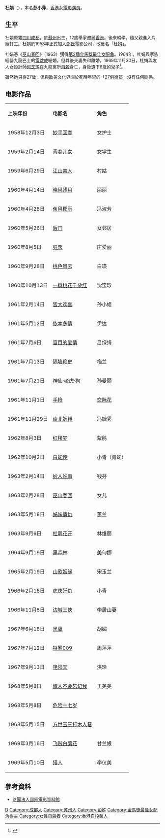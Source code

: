 {{艺人
| 姓名     = 杜娟
| 类型     = 女演員 
| 图片     = Dù Juān.jpg
| 图片尺寸 = 
| 图片简介 = 
| 原名     =  彭小萍
| 外文名   = Margaret 
| 外文     = 
| 罗马拼音 = 
| 英文名   = Du Juan
| 暱稱     = 
| 其他艺名 = 
| 国籍     = {{ROC}}
| 民族     = [[汉族|汉族]]
| 籍贯     = [[四川|四川]][[成都|成都]]
| 出生日期 = {{birth date|1942|11|12}}
| 出生地点 =  {{ROC}}[[蘇州|蘇州]]
| 生肖     = 
| 星座     = 
| 逝世日期 = {{death date and age|1969|11|30|1942|11|12}}
| 逝世地点 = {{HKG-1959}}[[九龍|九龍]]
| 职业     = [[演员|演员]]
| 语言     = [[現代標準漢語|國語]]、[[粵語|粵語]]
| 三围     = 
| 血型     = 
| 身高     = 
| 体重     = 
| 教育程度 = 
| 宗教信仰 = 
| 配偶     = {{marriage|雷啟成|1964|1966}}
| 音乐类型 = 
| 演奏乐器 = 
| 出身地   = 
| 出道作   = [[妙手回春|妙手回春]]
| 出道日期 = 1958年
| 代表作   = [[巫山春回|巫山春回]]
| 活躍年代 = 1958年～1969年
| 唱片公司 = 
| 经纪公司 = [[邵氏电影|邵氏电影]]
| 网站     = 
| 相关团体 = 
| awards = {{awards|name=[[金馬獎|金馬獎]] |award=最佳女配角 |year=1963年 |title=《巫山春回》 |role=}}
| 电视节目 = 
| 舞台剧   = 
| 书籍     = 
}}

'''杜娟'''（{{bd|1942年|11月12日|1969年|11月30日|catIdx=D}}），本名'''彭小萍'''，[[香港|香港]]女[[電影|電影]][[演員|演員]]。

==生平==
杜娟原籍[[四川|四川]][[成都|成都]]，於[[蘇州|蘇州]]出生，12歲舉家遷居[[香港|香港]]。後來輟學，隨父親進入片廠打工。杜娟於1958年正式加入[[邵氏|邵氏]]電影公司，改藝名「杜娟」。

杜娟憑《[[巫山春回|巫山春回]]》（1963）獲得[[第2屆金馬獎|第2屆金馬獎]][[最佳女配角|最佳女配角]]。1964年，杜娟與家族經營九龍巴士的[[雷啟成|雷啟成]]結婚，但其後夫妻失和離婚。1969年11月30日，杜娟與友人女設計師[[何芝瑤|何芝瑤]]在九龍寓所[[自殺|自殺]]身亡，身後遺下6歲的兒子<ref>{{cite web|title=熱女郎的浮與沈…杜娟|url=http://miss-suzi.blogspot.tw/2010/06/blog-post_15.html|author=粟子|accessdate=2014-03-04|date=2010-06-15|archive-date=2017-08-23|archive-url=https://web.archive.org/web/20170823031019/http://miss-suzi.blogspot.tw/2010/06/blog-post_15.html|dead-url=no}}</ref>。

雖然她只得27歲，但與歐美文化界關於死時年紀的「[[27俱樂部|27俱樂部]]」沒有任何關係。

==电影作品==
{| class="wikitable"
|- style="background:pink; color:black" align="center"
| '''上映年份''' ||  '''电影名''' || '''角色'''  
|-
| 1958年12月3日 || [[妙手回春|妙手回春]] || 女护士
|-
| 1959年2月14日 || [[青春儿女|青春儿女]] || 女学生
|-
| 1959年6月29日 || [[江山美人_(1959年电影)|江山美人]] || 村姑
|-
| 1960年4月14日 || [[晓风残月|晓风残月]] || 丽丽
|-
| 1960年4月28日 || [[蕉风椰雨|蕉风椰雨]] || 冯淑芳
|-
| 1960年5月26日 || [[后门|后门]] || 女邻居
|-
| 1960年8月5日 || [[狂恋|狂恋]] || 庄爱丽
|-
| 1960年9月28日 || [[桃色风云|桃色风云]] || 白瑛
|-
| 1960年10月13日 || [[一树桃花千朵红|一树桃花千朵红]] || 沈宝珍
|-
| 1961年2月14日 || [[皆大欢喜|皆大欢喜]] || 孙小姐 
|-
| 1961年5月12日 || [[侬本多情|侬本多情]] || 伊达
|-
| 1961年7月6日 || [[盲目的爱情|盲目的爱情]] || 吕绿绮
|-
| 1961年7月13日 || [[隔墙艳史|隔墙艳史]] || 梅兰
|-
| 1961年7月21日 || [[神仙·老虎·狗|神仙·老虎·狗]] || 孙曼丽
|-
| 1961年11月1日 || [[手枪|手枪]] || [[交际花|交际花]]
|-
| 1961年11月29日 || [[南北姻缘|南北姻缘]] || 冯毓秀 
|-
| 1962年8月3日 || [[红楼梦|红楼梦]] || 紫鹃
|-
| 1962年10月2日 || [[白蛇传|白蛇传]] || 小青（青蛇） 
|-
| 1963年2月14日 || [[妙人妙事|妙人妙事]] || 钱芬  
|-
| 1963年2月28日 || [[巫山春回|巫山春回]] || 女儿
|-
| 1963年5月18日 || [[姊妹情仇|姊妹情仇]]|| 蕙兰
|-
| 1963年9月6日 || [[杜鹃花开|杜鹃花开]] || 林维丽
|-
| 1964年9月19日 || [[黑森林|黑森林]] || 美甸娜
|-
| 1965年2月19日 || [[山歌姻缘|山歌姻缘]] || 宋玉兰
|-
| 1966年2月16日 || [[虎侠歼仇|虎侠歼仇]] || 小青
|-
| 1966年11月8日 || [[边城三侠|边城三侠]] || 李居山妻
|-
| 1967年6月18日 || [[黑鹰|黑鹰]] || 胡媚
|-
| 1967年7月12日 || [[特警009|特警009]] || 周萍萍
|-
| 1967年9月13日 || [[艳阳天|艳阳天]] || 洪玲
|-
| 1968年5月8日 || [[情人不要忘记我|情人不要忘记我]] || 王美美
|-
| 1968年5月8日 || [[危险十七岁|危险十七岁]] || 
|-
| 1968年5月15日 || [[方世玉三打木人巷|方世玉三打木人巷]] || 
|-
| 1969年3月16日 || [[飞贼白菊花|飞贼白菊花]] || 甘兰娘
|-
| 1969年5月10日 || [[猎人|猎人]] || 李仪美
|}


==參考資料==
<references/>
*[http://www.ctfa.org.tw/history/index.php?id=1097 財團法人國家電影資料館] {{Webarchive|url=https://archive.is/20151109101705/http://www.ctfa.org.tw/history/index.php?id=1096 |date=2015-11-09 }}


{{金馬獎最佳女配角|第2屆}}

[[Category:香港電影女演員|D]]
[[Category:成都人|Category:成都人]]
[[Category:苏州人|Category:苏州人]]
[[Category:彭姓|Category:彭姓]]
[[Category:金馬獎最佳女配角得主|Category:金馬獎最佳女配角得主]]
[[Category:女性自殺者|Category:女性自殺者]]
[[Category:香港自殺藝人|Category:香港自殺藝人]]